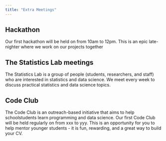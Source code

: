 ```yaml
---
title: "Extra Meetings"
---
```


## Hackathon

Our first hackathon will be held on <date> from 10am to 12pm. This is an epic late-nighter where we work on our projects together

## The Statistics Lab meetings

The Statistics Lab is a group of people (students, researchers, and staff) who are interested in statistics and data science. We meet every week to discuss practical statistics and data science topics.

## Code Club

The Code Club is an outreach-based initiative that aims to help schoolstudents learn programming and data science. Our first Code Club will be held regularly on <date> from xxx to yyy. This is an opportunity for you to help mentor younger students - it is fun, rewarding, and a great way to build your CV.






